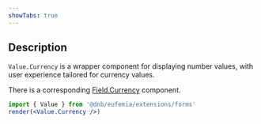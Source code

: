 ```yaml
---
showTabs: true
---
```


## Description

`Value.Currency` is a wrapper component for displaying number values, with user experience tailored for currency values.

There is a corresponding [Field.Currency](/uilib/extensions/forms/feature-fields/Currency) component.

```jsx
import { Value } from '@dnb/eufemia/extensions/forms'
render(<Value.Currency />)
```

